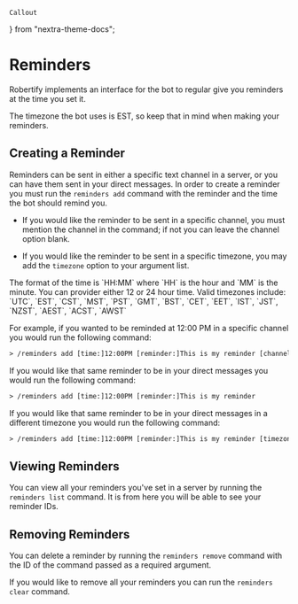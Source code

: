     Callout
} from "nextra-theme-docs";

# Reminders

Robertify implements an interface for the bot to regular give you reminders at the time you set it.

<Callout type='warning'>
    The timezone the bot uses is EST, so keep that in mind when making your reminders.
</Callout>

## Creating a Reminder

Reminders can be sent in either a specific text channel in a server, or you can have them sent in your direct messages.
In order to create a reminder you must run the `reminders add` command with the reminder and the time the bot should remind you.
- If you would like the reminder to be sent in a specific channel, you must mention the channel in the command; if not you can leave the channel option blank.

- If you would like the reminder to be sent in a specific timezone, you may add the `timezone` option to your argument list.

<Callout type='info'>
    The format of the time is `HH:MM` where `HH` is the hour and `MM` is the minute.
    You can provider either 12 or 24 hour time.
</Callout>

<Callout type='info'>
    Valid timezones include: `UTC`, `EST`, `CST`, `MST`, `PST`, `GMT`, `BST`, `CET`, `EET`, `IST`, `JST`, `NZST`, `AEST`, `ACST`, `AWST`
</Callout>




For example, if you wanted to be reminded at 12:00 PM in a specific channel you would run the following command:

```txt
> /reminders add [time:]12:00PM [reminder:]This is my reminder [channel:]#general
```

If you would like that same reminder to be in your direct messages you would run the following command:

```txt
> /reminders add [time:]12:00PM [reminder:]This is my reminder
```

If you would like that same reminder to be in your direct messages in a different timezone you would run the following command:

```txt
> /reminders add [time:]12:00PM [reminder:]This is my reminder [timezone:]EST
```

## Viewing Reminders

You can view all your reminders you've set in a server by running the `reminders list` command.
It is from here you will be able to see your reminder IDs.

## Removing Reminders

You can delete a reminder by running the `reminders remove` command with the ID of the command passed as a required argument.

If you would like to remove all your reminders you can run the `reminders clear` command.